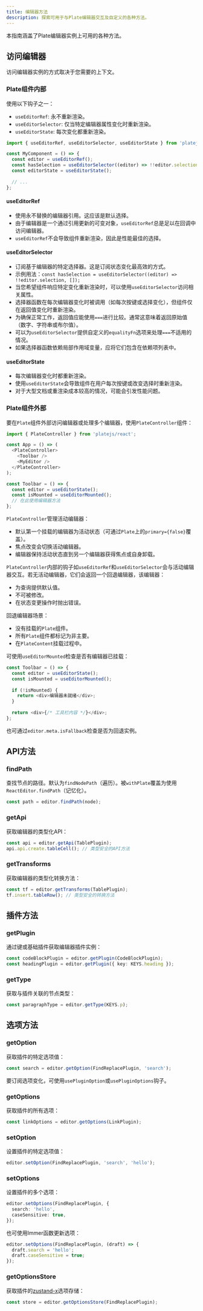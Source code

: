 ```yaml
---
title: 编辑器方法
description: 探索可用于与Plate编辑器交互及自定义的各种方法。
---
```


本指南涵盖了Plate编辑器实例上可用的各种方法。

## 访问编辑器

访问编辑器实例的方式取决于您需要的上下文。

### Plate组件内部

使用以下钩子之一：

- `useEditorRef`: 永不重新渲染。
- `useEditorSelector`: 仅当特定编辑器属性变化时重新渲染。
- `useEditorState`: 每次变化都重新渲染。

```ts
import { useEditorRef, useEditorSelector, useEditorState } from 'platejs/react';

const MyComponent = () => {
  const editor = useEditorRef();
  const hasSelection = useEditorSelector((editor) => !!editor.selection, []);
  const editorState = useEditorState();
  
  // ...
};
```

#### useEditorRef

- 使用永不替换的编辑器引用。这应该是默认选择。
- 由于编辑器是一个通过引用更新的可变对象，`useEditorRef`总是足以在回调中访问编辑器。
- `useEditorRef`不会导致组件重新渲染，因此是性能最佳的选择。

#### useEditorSelector

- 订阅基于编辑器的特定选择器。这是订阅状态变化最高效的方式。
- 示例用法：`const hasSelection = useEditorSelector((editor) => !!editor.selection, []);`
- 当您希望组件响应特定变化重新渲染时，可以使用`useEditorSelector`访问相关属性。
- 选择器函数在每次编辑器变化时被调用（如每次按键或选择变化），但组件仅在返回值变化时重新渲染。
- 为确保正常工作，返回值应能使用`===`进行比较。通常这意味着返回原始值（数字、字符串或布尔值）。
- 可以为`useEditorSelector`提供自定义的`equalityFn`选项来处理`===`不适用的情况。
- 如果选择器函数依赖局部作用域变量，应将它们包含在依赖项列表中。

#### useEditorState

- 每次编辑器变化时都重新渲染。
- 使用`useEditorState`会导致组件在用户每次按键或改变选择时重新渲染。
- 对于大型文档或重渲染成本较高的情况，可能会引发性能问题。

### Plate组件外部

要在`Plate`组件外部访问编辑器或处理多个编辑器，使用`PlateController`组件：

```ts
import { PlateController } from 'platejs/react';

const App = () => (
  <PlateController>
    <Toolbar />
    <MyEditor />
  </PlateController>
);

const Toolbar = () => {
  const editor = useEditorState();
  const isMounted = useEditorMounted();
  // 在此使用编辑器方法
};
```

`PlateController`管理活动编辑器：
- 默认第一个挂载的编辑器为活动状态（可通过`Plate`上的`primary={false}`覆盖）。
- 焦点改变会切换活动编辑器。
- 编辑器保持活动状态直到另一个编辑器获得焦点或自身卸载。

`PlateController`内部的钩子如`useEditorRef`和`useEditorSelector`会与活动编辑器交互。若无活动编辑器，它们会返回一个回退编辑器，该编辑器：
- 为查询提供默认值。
- 不可被修改。
- 在状态变更操作时抛出错误。

回退编辑器场景：
- 没有挂载的`Plate`组件。
- 所有`Plate`组件都标记为非主要。
- 在`PlateContent`挂载过程中。

可使用`useEditorMounted`检查是否有编辑器已挂载：

```ts
const Toolbar = () => {
  const editor = useEditorState();
  const isMounted = useEditorMounted();
  
  if (!isMounted) {
    return <div>编辑器未就绪</div>;
  }
  
  return <div>{/* 工具栏内容 */}</div>;
};
```

也可通过`editor.meta.isFallback`检查是否为回退实例。

## API方法

### findPath

查找节点的路径。默认为`findNodePath`（遍历）。被`withPlate`覆盖为使用`ReactEditor.findPath`（记忆化）。

```ts
const path = editor.findPath(node);
```

### getApi

获取编辑器的类型化API：

```ts
const api = editor.getApi(TablePlugin);
api.api.create.tableCell(); // 类型安全的API方法
```

### getTransforms

获取编辑器的类型化转换方法：

```ts
const tf = editor.getTransforms(TablePlugin);
tf.insert.tableRow(); // 类型安全的转换方法
```

## 插件方法

### getPlugin

通过键或基础插件获取编辑器插件实例：

```ts
const codeBlockPlugin = editor.getPlugin(CodeBlockPlugin);
const headingPlugin = editor.getPlugin({ key: KEYS.heading });
```

### getType

获取与插件关联的节点类型：

```ts
const paragraphType = editor.getType(KEYS.p);
```

## 选项方法

### getOption

获取插件的特定选项值：

```ts
const search = editor.getOption(FindReplacePlugin, 'search');
```

要订阅选项变化，可使用`usePluginOption`或`usePluginOptions`钩子。

### getOptions

获取插件的所有选项：

```ts
const linkOptions = editor.getOptions(LinkPlugin);
```

### setOption

设置插件的特定选项值：

```ts
editor.setOption(FindReplacePlugin, 'search', 'hello');
```

### setOptions

设置插件的多个选项：

```ts
editor.setOptions(FindReplacePlugin, {
  search: 'hello',
  caseSensitive: true,
});
```

也可使用Immer函数更新选项：

```ts
editor.setOptions(FindReplacePlugin, (draft) => {
  draft.search = 'hello';
  draft.caseSensitive = true;
});
```

### getOptionsStore

获取插件的[zustand-x](https://github.com/udecode/zustand-x)选项存储：

```ts
const store = editor.getOptionsStore(FindReplacePlugin);
```